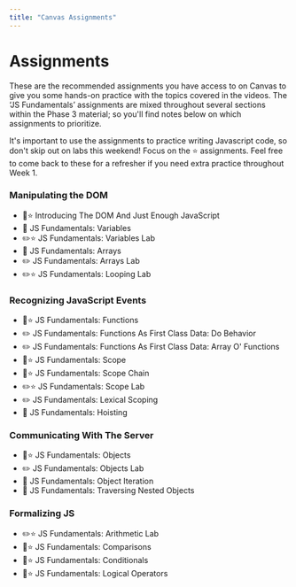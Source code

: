 ```yaml
---
title: "Canvas Assignments"
---
```


# Assignments

These are the recommended assignments you have access to on Canvas to give you some hands-on practice with the topics covered in the videos. The ‘JS Fundamentals’ assignments are mixed throughout several sections within the Phase 3 material; so you'll find notes below on which assignments to prioritize.

It's important to use the assignments to practice writing Javascript code, so don't skip out on labs this weekend! Focus on the ⭐️ assignments. Feel free to come back to these for a refresher if you need extra practice throughout Week 1.

### Manipulating the DOM
- 📖⭐️ Introducing The DOM And Just Enough JavaScript
- 📖 JS Fundamentals: Variables
- ✏️⭐️ JS Fundamentals: Variables Lab
- 📖 JS Fundamentals: Arrays
- ✏️ JS Fundamentals: Arrays Lab
- ✏️⭐️ JS Fundamentals: Looping Lab

### Recognizing JavaScript Events
- 📖⭐️ JS Fundamentals: Functions
- ✏️ JS Fundamentals: Functions As First Class Data: Do Behavior
- ✏️ JS Fundamentals: Functions As First Class Data: Array O' Functions
- 📖⭐️ JS Fundamentals: Scope
- 📖⭐️ JS Fundamentals: Scope Chain
- ✏️⭐️ JS Fundamentals: Scope Lab
- ✏️ JS Fundamentals: Lexical Scoping
- 📖 JS Fundamentals: Hoisting

### Communicating With The Server
- 📖⭐️ JS Fundamentals: Objects
- ✏️ JS Fundamentals: Objects Lab
- 📖 JS Fundamentals: Object Iteration
- 📖 JS Fundamentals: Traversing Nested Objects

### Formalizing JS
- ✏️⭐️ JS Fundamentals: Arithmetic Lab
- 📖⭐️ JS Fundamentals: Comparisons
- 📖⭐️ JS Fundamentals: Conditionals
- 📖⭐️ JS Fundamentals: Logical Operators
